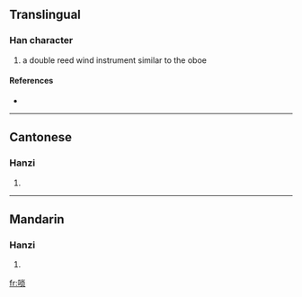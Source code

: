 {{see|嗩}}
==Translingual==

===Han character===
{{Han char|rn=30|rad=口|as=07|sn=10|four=|canj=口火月人 (RFBO)}}

# a double reed wind instrument similar to the oboe

====References====
* {{Han ref|kx=0193.051|hdz=10628.020|uh=5522|ud=21794}}

----

==Cantonese==

===Hanzi===
{{yue-hanzi|jyut=|y=so2}}

# {{defn|Cantonese}}

----

==Mandarin==

===Hanzi===
{{cmn-hanzi|tra=嗩|pin=[[jī]] ([[ji1]]), [[suǒ]] ([[suo3]])|wg=chi<sup>1</sup>, so<sup>3</sup>}}

# {{defn|Mandarin}}

[[fr:唢]]